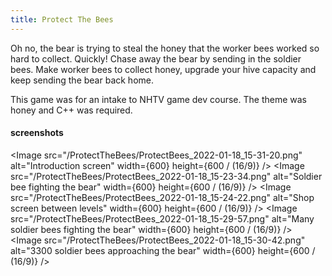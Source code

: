 ```yaml
---
title: Protect The Bees
---
```


Oh no, the bear is trying to steal the honey that the worker bees worked so hard to collect. Quickly! Chase away the bear by sending in the soldier bees. Make worker bees to collect honey, upgrade your hive capacity and keep sending the bear back home.

This game was for an intake to NHTV game dev course. The theme was honey and C++ was required.

#### screenshots

<Image src="/ProtectTheBees/ProtectBees_2022-01-18_15-31-20.png" alt="Introduction screen" width={600} height={600 / (16/9)} />
<Image src="/ProtectTheBees/ProtectBees_2022-01-18_15-23-34.png" alt="Soldier bee fighting the bear" width={600} height={600 / (16/9)} />
<Image src="/ProtectTheBees/ProtectBees_2022-01-18_15-24-22.png" alt="Shop screen between levels" width={600} height={600 / (16/9)} />
<Image src="/ProtectTheBees/ProtectBees_2022-01-18_15-29-57.png" alt="Many soldier bees fighting the bear" width={600} height={600 / (16/9)} />
<Image src="/ProtectTheBees/ProtectBees_2022-01-18_15-30-42.png" alt="3300 soldier bees approaching the bear" width={600} height={600 / (16/9)} />